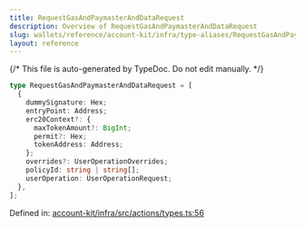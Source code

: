 ```yaml
---
title: RequestGasAndPaymasterAndDataRequest
description: Overview of RequestGasAndPaymasterAndDataRequest
slug: wallets/reference/account-kit/infra/type-aliases/RequestGasAndPaymasterAndDataRequest
layout: reference
---
```


{/* This file is auto-generated by TypeDoc. Do not edit manually. */}

```ts
type RequestGasAndPaymasterAndDataRequest = [
  {
    dummySignature: Hex;
    entryPoint: Address;
    erc20Context?: {
      maxTokenAmount?: BigInt;
      permit?: Hex;
      tokenAddress: Address;
    };
    overrides?: UserOperationOverrides;
    policyId: string | string[];
    userOperation: UserOperationRequest;
  },
];
```

Defined in: [account-kit/infra/src/actions/types.ts:56](https://github.com/alchemyplatform/aa-sdk/blob/c1a84188d03473acac2fdb49fb7cd7fdba73169b/account-kit/infra/src/actions/types.ts#L56)
